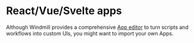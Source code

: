
# React/Vue/Svelte apps

Although Windmill provides a comprehensive [App editor](../getting_started/7_apps_quickstart/index.mdx) to turn scripts and workflows into custom UIs, you might want to import your own Apps.

<div className="grid grid-cols-2 gap-6 mb-4">
	<DocCard
		title="React app import"
		description="Import your own Apps in React."
		href="/docs/react_vue_svelte_apps/react"
	/>
</div>
